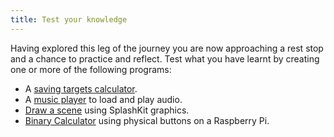 ```yaml
---
title: Test your knowledge
---
```


Having explored this leg of the journey you are now approaching a rest stop and a chance to practice and reflect. Test what you have learnt by creating one or more of the following programs:

- A [saving targets calculator](/book/part-1-instructions/1-sequence-and-data/3-explore/03-1-calculator).
- A [music player](/book/part-1-instructions/1-sequence-and-data/3-explore/03-2-media-player) to load and play audio.
- [Draw a scene](/book/part-1-instructions/1-sequence-and-data/3-explore/03-3-drawing) using SplashKit graphics.
- [Binary Calculator](/book/part-1-instructions/1-sequence-and-data/3-explore/03-4-binary-calculator/) using physical buttons on a Raspberry Pi.
